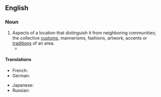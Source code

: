 ==English==

===Noun===
{{en-noun|-}}

# Aspects of a location that distinguish it from neighboring communities; the collective [[custom]]s, mannerisms, fashions, artwork, accents or [[tradition]]s of an area.
#* {{RQ:Morley Parnassus|chapter=1|page=8|passage= We would like to have it illustrated by Mr. Tortoni, some of whose work you may have seen, and would be glad to know whether he may call upon you in order to acquaint himself with the '''local colour''' of your neighbourhood.}}

====Translations====
{{trans-top|aspects of a location that distinguish it from neighboring communities}}
* French: {{t+|fr|couleur locale|f}}
* German: {{t+|de|Lokalkolorit|n}}
{{trans-mid}}
* Japanese: {{t|ja|地域色|tr=chiikishoku|sc=Jpan}}
* Russian: {{t|ru|ме́стный колори́т|m}}
{{trans-bottom}}